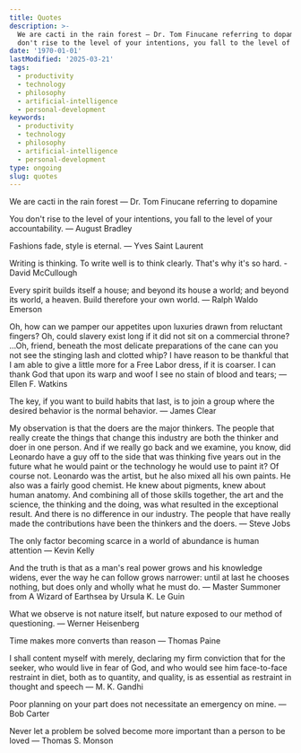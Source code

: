 ```yaml
---
title: Quotes
description: >-
  We are cacti in the rain forest ― Dr. Tom Finucane referring to dopamine You
  don't rise to the level of your intentions, you fall to the level of your...
date: '1970-01-01'
lastModified: '2025-03-21'
tags:
  - productivity
  - technology
  - philosophy
  - artificial-intelligence
  - personal-development
keywords:
  - productivity
  - technology
  - philosophy
  - artificial-intelligence
  - personal-development
type: ongoing
slug: quotes
---
```


We are cacti in the rain forest ― Dr. Tom Finucane referring to dopamine

You don't rise to the level of your intentions, you fall to the level of your accountability. ― August Bradley

Fashions fade, style is eternal. ― Yves Saint Laurent

Writing is thinking. To write well is to think clearly. That's why it's so hard. - David McCullough

Every spirit builds itself a house; and beyond its house a world; and beyond its world, a heaven. Build therefore your own world. ― Ralph Waldo Emerson

Oh, how can we pamper our appetites upon luxuries drawn from reluctant fingers?
Oh, could slavery exist long if it did not sit on a commercial throne?
…Oh, friend, beneath the most delicate preparations of the cane can you not see the stinging lash and clotted whip?
I have reason to be thankful that I am able to give a little more for a Free Labor dress, if it is coarser.
I can thank God that upon its warp and woof I see no stain of blood and tears; ― Ellen F. Watkins

The key, if you want to build habits that last, is to join a group where the desired behavior is the normal behavior. ― James Clear

My observation is that the doers are the major thinkers. The people that really create the things that change this industry are both the thinker and doer in one person. 
And if we really go back and we examine, you know, did Leonardo have a guy off to the side that was thinking five years out in the future what he would paint or the technology he would use to paint it? 
Of course not. Leonardo was the artist, but he also mixed all his own paints. He also was a fairly good chemist. He knew about pigments, knew about human anatomy. And combining all of those skills together, the art and the science, the thinking and the doing, was what resulted in the exceptional result. 
And there is no difference in our industry. The people that have really made the contributions have been the thinkers and the doers. ― Steve Jobs

The only factor becoming scarce in a world of abundance is human attention ― Kevin Kelly

And the truth is that as a man's real power grows and his knowledge widens, ever the way he can follow grows narrower: until at last he chooses nothing, but does only and wholly what he must do. 
― Master Summoner from A Wizard of Earthsea by Ursula K. Le Guin

What we observe is not nature itself, but nature exposed to our method of questioning. ― Werner Heisenberg

Time makes more converts than reason ― Thomas Paine

I shall content myself with merely, declaring my firm conviction that for the seeker, who would live in fear of God, and who would see him face-to-face restraint in diet, both as to quantity, and quality, is as essential as restraint in thought and speech ― M. K. Gandhi

Poor planning on your part does not necessitate an emergency on mine. ― Bob Carter

Never let a problem be solved become more important than a person to be loved ― Thomas S. Monson
